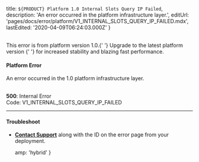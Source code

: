 
  title: `${PRODUCT} Platform 1.0 Internal Slots Query IP Failed`,
  description: 'An error occurred in the platform infrastructure layer.',
  editUrl: 'pages/docs/error/platform/V1_INTERNAL_SLOTS_QUERY_IP_FAILED.mdx',
  lastEdited: '2020-04-09T06:24:03.000Z'
}

<br />

<Note type="warning">
  This error is from <ProductName /> platform version 1.0.{' '}
  <Link href="https://zeit.co/guides/migrate-to-zeit-now">
    Upgrade to the latest platform version
  </Link>{' '}
  for increased stability and blazing fast performance.
</Note>

#### Platform Error

An error occurred in the <ProductName /> 1.0 platform infrastructure layer.

<br />

<Note label={false}>
  <b>500</b>: Internal Error
  <br />
  Code: <InlineCode>V1_INTERNAL_SLOTS_QUERY_IP_FAILED</InlineCode>
</Note>

---

#### Troubleshoot

- **[Contact Support](mailto:support@zeit.co)** along with the ID on the error page from your deployment.


  amp: 'hybrid'
}
